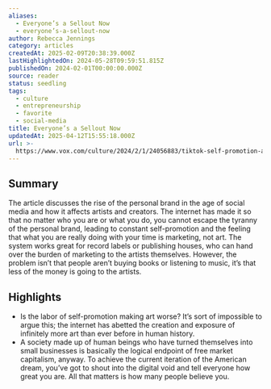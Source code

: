 ```yaml
---
aliases:
  - Everyone’s a Sellout Now
  - everyone’s-a-sellout-now
author: Rebecca Jennings
category: articles
createdAt: 2025-02-09T20:38:39.000Z
lastHighlightedOn: 2024-05-28T09:59:51.815Z
publishedOn: 2024-02-01T00:00:00.000Z
source: reader
status: seedling
tags:
  - culture
  - entrepreneurship
  - favorite
  - social-media
title: Everyone’s a Sellout Now
updatedAt: 2025-04-12T15:55:18.000Z
url: >-
  https://www.vox.com/culture/2024/2/1/24056883/tiktok-self-promotion-artist-career-how-to-build-following/
---
```

## Summary

The article discusses the rise of the personal brand in the age of social media and how it affects artists and creators. The internet has made it so that no matter who you are or what you do, you cannot escape the tyranny of the personal brand, leading to constant self-promotion and the feeling that what you are really doing with your time is marketing, not art. The system works great for record labels or publishing houses, who can hand over the burden of marketing to the artists themselves. However, the problem isn’t that people aren’t buying books or listening to music, it’s that less of the money is going to the artists.

## Highlights

- Is the labor of self-promotion making art worse? It’s sort of impossible to argue this; the internet has abetted the creation and exposure of infinitely more art than ever before in human history.
- A society made up of human beings who have turned themselves into small businesses is basically the logical endpoint of free market capitalism, anyway. To achieve the current iteration of the American dream, you’ve got to shout into the digital void and tell everyone how great you are. All that matters is how many people believe you.
